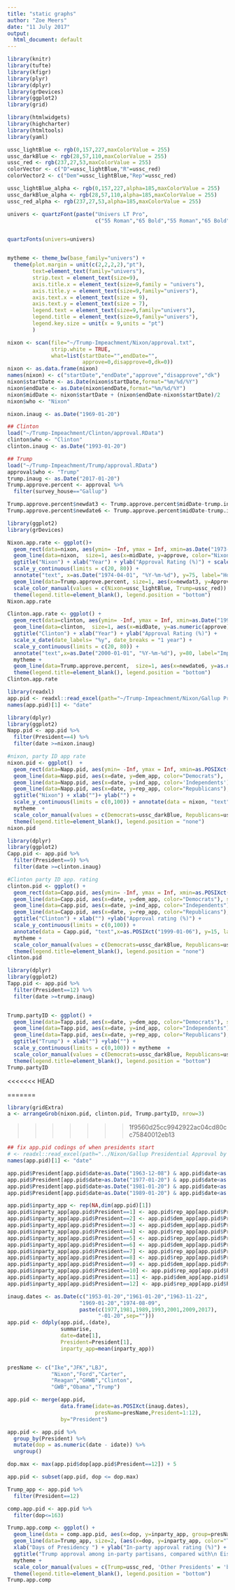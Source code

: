 ```yaml
---
title: "static graphs"
author: "Zoe Meers"
date: "11 July 2017"
output:
  html_document: default
---
```



```r
library(knitr)
library(tufte)
library(kfigr)
library(plyr)
library(dplyr)
library(grDevices)
library(ggplot2)
library(grid)

library(htmlwidgets)
library(highcharter)
library(htmltools)
library(yaml)

ussc_lightBlue <- rgb(0,157,227,maxColorValue = 255)
ussc_darkBlue <- rgb(28,57,110,maxColorValue = 255)
ussc_red <- rgb(237,27,53,maxColorValue = 255)
colorVector <- c("D"=ussc_lightBlue,"R"=ussc_red)
colorVector2 <- c("Dem"=ussc_lightBlue,"Rep"=ussc_red)

ussc_lightBlue_alpha <- rgb(0,157,227,alpha=185,maxColorValue = 255)
ussc_darkBlue_alpha <- rgb(28,57,110,alpha=185,maxColorValue = 255)
ussc_red_alpha <- rgb(237,27,53,alpha=185,maxColorValue = 255)

univers <- quartzFont(paste("Univers LT Pro",
                            c("55 Roman","65 Bold","55 Roman","65 Bold")))


quartzFonts(univers=univers)


mytheme <- theme_bw(base_family="univers") + 
  theme(plot.margin = unit(c(2,2,2,2),"pt"),
        text=element_text(family="univers"),
        strip.text = element_text(size=9),
        axis.title.x = element_text(size=9,family = "univers"),
        axis.title.y = element_text(size=9,family="univers"),
        axis.text.x = element_text(size = 9),
        axis.text.y = element_text(size = 7),
        legend.text = element_text(size=9,family="univers"),
        legend.title = element_text(size=9,family="univers"),
        legend.key.size = unit(x = 9,units = "pt")
        )
```

```r
nixon <- scan(file="~/Trump-Impeachment/Nixon/approval.txt",
              strip.white = TRUE,
              what=list(startDate="",endDate="",
                        approve=0,disapprove=0,dk=0))
nixon <- as.data.frame(nixon)
names(nixon) <- c("startDate","endDate","approve","disapprove","dk")
nixon$startDate <- as.Date(nixon$startDate,format="%m/%d/%Y")
nixon$endDate <- as.Date(nixon$endDate,format="%m/%d/%Y")
nixon$midDate <- nixon$startDate + (nixon$endDate-nixon$startDate)/2
nixon$who <- "Nixon"

nixon.inaug <- as.Date("1969-01-20")

## Clinton
load("~/Trump-Impeachment/Clinton/approval.RData")
clinton$who <- "Clinton"
clinton.inaug <- as.Date("1993-01-20")

## Trump
load("~/Trump-Impeachment/Trump/approval.RData")
approval$who <- "Trump"
trump.inaug <- as.Date("2017-01-20")
Trump.approve.percent <- approval %>%
  filter(survey_house=="Gallup")

Trump.approve.percent$newdat3 <- Trump.approve.percent$midDate-trump.inaug+nixon.inaug
Trump.approve.percent$newdate6 <- Trump.approve.percent$midDate-trump.inaug+clinton.inaug

```




```r
library(ggplot2)
library(grDevices)

Nixon.app.rate <- ggplot()+ 
  geom_rect(data=nixon, aes(ymin= -Inf, ymax = Inf, xmin=as.Date("1973-10-30", "%Y-%m-%d"), xmax=as.Date("1974-07-30", "%Y-%m-%d")), fill='#FF9999', alpha=0.008) + 
  geom_line(data=nixon,  size=1, aes(x=midDate, y=approve, color="Nixon")) + 
  ggtitle("Nixon") + xlab("Year") + ylab("Approval Rating (%)") + scale_x_date(date_labels= "%y", date_breaks = "1 year")  + 
  scale_y_continuous(limits = c(20, 80)) +  
  annotate("text", x=as.Date("1974-04-01", "%Y-%m-%d"), y=75, label="House Judiciary Committee\n investigation and hearings", size=2.3) + 
  geom_line(data=Trump.approve.percent, size=1, aes(x=newdat3, y=Approve, color = "Trump"))+
  scale_color_manual(values = c(Nixon=ussc_lightBlue, Trump=ussc_red)) + mytheme + 
  theme(legend.title=element_blank(), legend.position = "bottom") 
Nixon.app.rate

```
```r
Clinton.app.rate <- ggplot() + 
  geom_rect(data=clinton, aes(ymin= -Inf, ymax = Inf, xmin=as.Date("1998-09-09", "%Y-%m-%d"), xmax=as.Date("1999-02-12", "%Y-%m-%d")), fill='#FF9999', alpha=0.008) + 
  geom_line(data=clinton,  size=1, aes(x=midDate, y=as.numeric(approve), color="Clinton")) + 
  ggtitle("Clinton") + xlab("Year") + ylab("Approval Rating (%)") +  
  scale_x_date(date_labels= "%y", date_breaks = "1 year") + 
  scale_y_continuous(limits = c(20, 80)) + 
  annotate("text",x=as.Date("2000-01-01", "%Y-%m-%d"), y=80, label="Impeachment deliberation\n and Senate trial", size=2.5) + 
  mytheme + 
  geom_line(data=Trump.approve.percent,  size=1, aes(x=newdate6, y=as.numeric(Approve), color="Trump")) + scale_color_manual(values = c(Clinton=ussc_lightBlue, Trump=ussc_red)) + 
  theme(legend.title=element_blank(), legend.position = "bottom")
Clinton.app.rate
```




```r
library(readxl)
app.pid <- readxl::read_excel(path="~/Trump-Impeachment/Nixon/Gallup Presidential Approval by Party ID, 1953-2017.xls")
names(app.pid)[1] <- "date"

```

```r
library(dplyr)
library(ggplot2)
Napp.pid <- app.pid %>%
  filter(President==4) %>%
  filter(date >=nixon.inaug)

```


```r
#nixon, party ID app rate
nixon.pid <- ggplot()  +  
  geom_rect(data=Napp.pid, aes(ymin= -Inf, ymax = Inf, xmin=as.POSIXct("1973-10-30"), xmax=as.POSIXct("1974-07-30")), fill="#FF9999", alpha=0.008) + 
  geom_line(data=Napp.pid, aes(x=date, y=dem_app, color="Democrats"),  size=1) + 
  geom_line(data=Napp.pid, aes(x=date, y=ind_app, color='Independents'), size=1) + 
  geom_line(data=Napp.pid, aes(x=date, y=rep_app, color="Republicans"), size=1) + 
  ggtitle("Nixon") + xlab("")+ ylab("") + 
  scale_y_continuous(limits = c(0,100)) + annotate(data = nixon, "text", x=as.POSIXct("1974-03-06 UTC"), y=95, label="House Judiciary Committee\n investigation and hearings", size=2.5) + 
  mytheme  + 
  scale_color_manual(values = c(Democrats=ussc_darkBlue, Republicans=ussc_red, Independents ='black')) + 
  theme(legend.title=element_blank(), legend.position = "none")
nixon.pid
```


```r
library(dplyr)
library(ggplot2)
Capp.pid <- app.pid %>%
  filter(President==9) %>%
  filter(date >=clinton.inaug)

#Clinton party ID app. rating
clinton.pid <- ggplot() + 
  geom_rect(data=Capp.pid, aes(ymin= -Inf, ymax = Inf, xmin=as.POSIXct("1998-08-09"), xmax=as.POSIXct("1999-01-06")), fill="#FF9999", alpha=0.008) +
  geom_line(data=Capp.pid, aes(x=date, y=dem_app, color="Democrats"), size=1) + 
  geom_line(data=Capp.pid, aes(x=date, y=ind_app, color="Independents"), size=1) + 
  geom_line(data=Capp.pid, aes(x=date, y=rep_app, color="Republicans"), size=1) + 
  ggtitle("Clinton") + xlab("") +ylab("Approval rating (%)") + 
  scale_y_continuous(limits = c(0,100)) +  
  annotate(data = Capp.pid, "text",x=as.POSIXct("1999-01-06"), y=15, label="Impeachment deliberation\n and Senate trial", size=2.5) + 
  mytheme +   
  scale_color_manual(values = c(Democrats=ussc_darkBlue, Republicans=ussc_red, Independents ='black')) + 
  theme(legend.title=element_blank(), legend.position = "none")
clinton.pid

```


```r
library(dplyr)
library(ggplot2)
Tapp.pid <- app.pid %>%
  filter(President==12) %>%
  filter(date >=trump.inaug)


Trump.partyID <- ggplot() +  
  geom_line(data=Tapp.pid, aes(x=date, y=dem_app, color="Democrats"), size=1) + 
  geom_line(data=Tapp.pid, aes(x=date, y=ind_app, color="Independents"), size=1) + 
  geom_line(data=Tapp.pid, aes(x=date, y=rep_app, color="Republicans"), size=1) + 
  ggtitle("Trump") + xlab("") +ylab("") + 
  scale_y_continuous(limits = c(0,100)) + mytheme  + 
  scale_color_manual(values = c(Democrats=ussc_darkBlue, Republicans=ussc_red, Independents ='black')) + 
  theme(legend.title=element_blank(), legend.position = "bottom")
Trump.partyID

```

<<<<<<< HEAD

=======
```r
library(gridExtra)
a <- arrangeGrob(nixon.pid, clinton.pid, Trump.partyID, nrow=3)
```
>>>>>>> 1f9560d25cc9942922ac04cd80cc75840012eb13



```r
## fix app.pid codings of when presidents start
# <- readxl::read_excel(path="../Nixon/Gallup Presidential Approval by Party ID, 1953-2017.xls")
names(app.pid)[1] <- "date"

app.pid$President[app.pid$date>as.Date("1963-12-08") & app.pid$date<as.Date("1969-01-21")] <- 3 ## Johnson
app.pid$President[app.pid$date>as.Date("1977-01-20") & app.pid$date<as.Date("1981-01-20")] <- 6 ## Carter
app.pid$President[app.pid$date>as.Date("1981-01-20") & app.pid$date<as.Date("1989-01-20")] <- 7 ## Reagan
app.pid$President[app.pid$date>as.Date("1989-01-20") & app.pid$date<as.Date("1993-01-20")] <- 8 ## Bush

app.pid$inparty_app <- rep(NA,dim(app.pid)[1])
app.pid$inparty_app[app.pid$President==1] <- app.pid$rep_app[app.pid$President==1] ## Ike
app.pid$inparty_app[app.pid$President==2] <- app.pid$dem_app[app.pid$President==2] ## JFK
app.pid$inparty_app[app.pid$President==3] <- app.pid$dem_app[app.pid$President==3] ## LBJ
app.pid$inparty_app[app.pid$President==4] <- app.pid$rep_app[app.pid$President==4] ## RMN
app.pid$inparty_app[app.pid$President==5] <- app.pid$rep_app[app.pid$President==5] ## Ford
app.pid$inparty_app[app.pid$President==6] <- app.pid$dem_app[app.pid$President==6] ## Carter
app.pid$inparty_app[app.pid$President==7] <- app.pid$rep_app[app.pid$President==7] ## Reagan
app.pid$inparty_app[app.pid$President==8] <- app.pid$rep_app[app.pid$President==8] ## GHWB
app.pid$inparty_app[app.pid$President==9] <- app.pid$dem_app[app.pid$President==9] ## WJC
app.pid$inparty_app[app.pid$President==10] <- app.pid$rep_app[app.pid$President==10] ## W
app.pid$inparty_app[app.pid$President==11] <- app.pid$dem_app[app.pid$President==11] ## Obama
app.pid$inparty_app[app.pid$President==12] <- app.pid$rep_app[app.pid$President==12] ## Trump

inaug.dates <- as.Date(c("1953-01-20","1961-01-20","1963-11-22",
                       "1969-01-20","1974-08-09",
                       paste(c(1977,1981,1989,1993,2001,2009,2017),
                             "-01-20",sep="")))
app.pid <- ddply(app.pid,.(date),
                 summarise,
                 date=date[1],
                 President=President[1],
                 inparty_app=mean(inparty_app))


presName <- c("Ike","JFK","LBJ",
              "Nixon","Ford","Carter",
              "Reagan","GHWB","Clinton",
              "GWB","Obama","Trump")

app.pid <- merge(app.pid,
                 data.frame(idate=as.POSIXct(inaug.dates),
                            presName=presName,President=1:12),
                 by="President")

app.pid <- app.pid %>%
  group_by(President) %>%
  mutate(dop = as.numeric(date - idate)) %>%
  ungroup()

dop.max <- max(app.pid$dop[app.pid$President==12]) + 5
```



```r
app.pid <- subset(app.pid, dop <= dop.max)
```

```r
Trump_app <- app.pid %>%
  filter(President==12)

comp.app.pid <- app.pid %>%
  filter(dop<=163)

Trump.app.comp <- ggplot() + 
  geom_line(data = comp.app.pid, aes(x=dop, y=inparty_app, group=presName, color="Other Presidents")) + 
  geom_line(data=Trump_app, size=2, (aes(x=dop, y=inparty_app, color="Trump"))) + 
  xlab("Days of Presidency ") + ylab("In-party approval rating (%)") + theme_bw() + 
  ggtitle("Trump approval among in-party partisans, compared with\n Eisenhower to Obama") + 
  mytheme +
  scale_color_manual(values = c(Trump=ussc_red, 'Other Presidents' = 'black')) + 
  theme(legend.title=element_blank(), legend.position = "bottom")
Trump.app.comp


```

